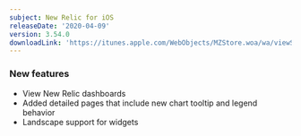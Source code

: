 ```yaml
---
subject: New Relic for iOS
releaseDate: '2020-04-09'
version: 3.54.0
downloadLink: 'https://itunes.apple.com/WebObjects/MZStore.woa/wa/viewSoftware?id=594038638&mt=8'
---
```


### New features

* View New Relic dashboards
* Added detailed pages that include new chart tooltip and legend behavior
* Landscape support for widgets
